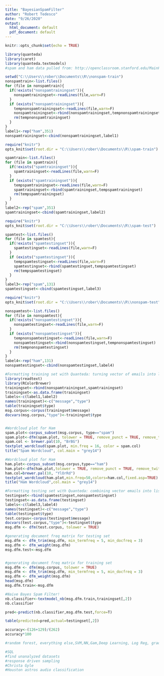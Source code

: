 ---
title: "BayesianSpamFilter"
author: "Robert Tedesco"
date: "9/26/2020"
output:
  html_document: default
  pdf_document: default
---

```{r setup, include=FALSE}
knitr::opts_chunk$set(echo = TRUE)
```

```{r, Training for ham}
library(quanteda)
library(caret)
library(quanteda.textmodels)
#spam and ham data pulled from: http://openclassroom.stanford.edu/MainFolder/DocumentPage.php?course=MachineLearning&doc=exercises/ex6/ex6.html

setwd("C:\\Users\\rober\\Documents\\R\\nonspam-train")
nonspamtrain<-list.files()
for (file in nonspamtrain){
  if(!exists("nonspamtrainingset")){
    nonspamtrainingset<-readLines(file,warn=F)
  }
  if (exists("nonspamtrainingset")){
    tempnonspamtrainingset<-readLines(file,warn=F)
    nonspamtrainingset<-rbind(nonspamtrainingset,tempnonspamtrainingset)
    rm(tempnonspamtrainingset)
  }
}
label1<-rep("ham",351)
nonspamtrainingset<-cbind(nonspamtrainingset,label1)
```

```{r setup1, include=FALSE, echo=FALSE}
require("knitr")
opts_knit$set(root.dir = "C:\\Users\\rober\\Documents\\R\\spam-train")
```

```{r, Training for spam}
spamtrain<-list.files()
for (file in spamtrain){
  if(!exists("spamtrainingset")){
    spamtrainingset<-readLines(file,warn=F)
  }
  if (exists("spamtrainingset")){
    tempspamtrainingset<-readLines(file,warn=F)
    spamtrainingset<-rbind(spamtrainingset,tempspamtrainingset)
    rm(tempspamtrainingset)
  }
}
label2<-rep("spam",351)
spamtrainingset<-cbind(spamtrainingset,label2)
```
```{r setup2, include=FALSE, echo=FALSE}
require("knitr")
opts_knit$set(root.dir = "C:\\Users\\rober\\Documents\\R\\spam-test")
```

```{r Testing for spam}

spamtest<-list.files()
for (file in spamtest){
  if(!exists("spamtestingset")){
    spamtestingset<-readLines(file,warn=F)
  }
  if (exists("spamtestingset")){
    tempspamtestingset<-readLines(file,warn=F)
    spamtestingset<-rbind(spamtestingset,tempspamtestingset)
    rm(tempspamtestingset)
  }
}
label3<-rep("spam",131)
spamtestingset<-cbind(spamtestingset,label3)
```

```{r setup3, include=FALSE, echo=FALSE}
require("knitr")
opts_knit$set(root.dir = "C:\\Users\\rober\\Documents\\R\\nonspam-test")
```

```{r, "Testing for nonspam"}
nonspamtest<-list.files()
for (file in nonspamtest){
  if(!exists("nonspamtestingset")){
    nonspamtestingset<-readLines(file,warn=F)
  }
  if (exists("nonspamtestingset")){
    tempnonspamtestingset<-readLines(file,warn=F)
    nonspamtestingset<-rbind(nonspamtestingset,tempnonspamtestingset)
    rm(tempnonspamtestingset)
  }
}
label4<-rep("ham",131)
nonspamtestingset<-cbind(nonspamtestingset,label4)
```

```{r "Graphs"}
#Formatting training set with Quanteda: turning vector of emails into list of words with the class attached.
library(readtext)
library(RColorBrewer)
trainingset<-rbind(nonspamtrainingset,spamtrainingset)
trainingset<-as.data.frame(trainingset)
labels<-c(label1,label2)
names(trainingset)<-c("message","type")
table(trainingset$type)
msg.corpus<-corpus(trainingset$message)
docvars(msg.corpus,"type")<-trainingset$type


#Wordcloud plot for Ham
spam.plot<-corpus_subset(msg.corpus, type=="spam")
spam.plot<-dfm(spam.plot, tolower = TRUE, remove_punct = TRUE, remove_twitter = TRUE, remove_numbers = TRUE, remove=stopwords("SMART"))
spam.col <- brewer.pal(10, "BrBG")  
textplot_wordcloud(spam.plot, min.freq = 16, color = spam.col)  
title("Spam Wordcloud", col.main = "grey14")

#Wordcloud plot for Ham
ham.plot<-corpus_subset(msg.corpus,type=="ham")
ham.plot<-dfm(ham.plot,tolower = TRUE, remove_punct = TRUE, remove_twitter = TRUE, remove_numbers = TRUE,remove=c("gt", "lt", stopwords("SMART")))
ham.col=brewer.pal(10, "YlOrRd")  
textplot_wordcloud(ham.plot,min.freq=50,colors=ham.col,fixed.asp=TRUE)
title("Ham Wordcloud",col.main = "grey14")
```




```{r Building classifier}


#Formatting testing set with Quanteda: combining vector emails into list of words
testingset<-rbind(spamtestingset,nonspamtestingset)
testingset<-as.data.frame(testingset)
labels<-c(label3,label4)
names(testingset)<-c("message","type")
table(testingset$type)
test.corpus<-corpus(testingset$message)
docvars(test.corpus,"type")<-testingset$type
msg.dfm <- dfm(test.corpus, tolower = TRUE) 

#generating document freq matrix for testing set
msg.dfm <- dfm_trim(msg.dfm, min_termfreq = 5, min_docfreq = 3)  
msg.dfm <- dfm_weight(msg.dfm)
msg.dfm.test<-msg.dfm


#generating document freq matrix for training set
msg.dfm <- dfm(msg.corpus, tolower = TRUE)  
msg.dfm <- dfm_trim(msg.dfm, min_termfreq = 5, min_docfreq = 3)  
msg.dfm <- dfm_weight(msg.dfm) 
head(msg.dfm)
msg.dfm.train<-msg.dfm

#Naive Bayes Spam Filter!
nb.classifier<-textmodel_nb(msg.dfm.train,trainingset[,2])
nb.classifier

pred<-predict(nb.classifier,msg.dfm.test,force=T)

table(predicted=pred,actual=testingset[,2])

accuracy<-(126+129)/(262)
accuracy*100

#random forest, everything else,SVM,NN,Gam,Deep Learning, Log Reg, gradient boosting
```


```{r, include=FALSE}
#SQL
#find unanalyzed datasets
#response driven sampling
#Christa Gyle
#Houston astros audio classification

```